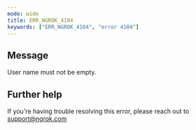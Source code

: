 ```yaml
---
mode: wide
title: ERR_NGROK_4104
keywords: ["ERR_NGROK_4104", "error 4104"]
---
```


## Message

User name must not be empty.

## Further help

If you're having trouble resolving this error, please reach out to [support@ngrok.com](mailto:support@ngrok.com?subject=Help%20with%20ERR_NGROK_4104)
